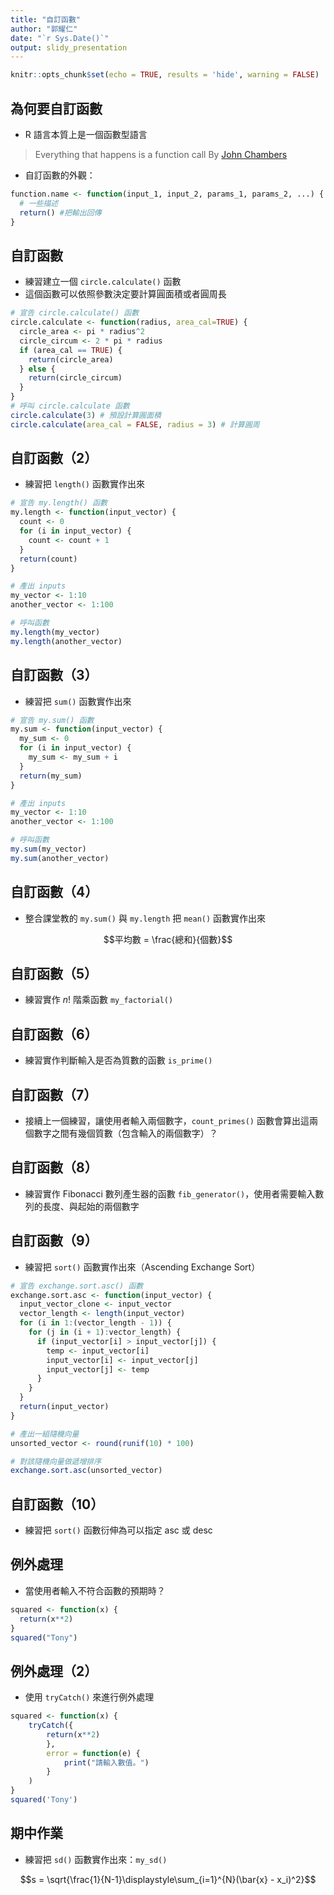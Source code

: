 ```yaml
---
title: "自訂函數"
author: "郭耀仁"
date: "`r Sys.Date()`"
output: slidy_presentation
---
```


```r
knitr::opts_chunk$set(echo = TRUE, results = 'hide', warning = FALSE)
```

## 為何要自訂函數

- R 語言本質上是一個函數型語言
    
> Everything that happens is a function call
> By [John Chambers](https://en.wikipedia.org/wiki/John_Chambers_(statistician))

- 自訂函數的外觀：

```r
function.name <- function(input_1, input_2, params_1, params_2, ...) {
  # 一些描述
  return() #把輸出回傳
}
```

## 自訂函數

- 練習建立一個 `circle.calculate()` 函數
- 這個函數可以依照參數決定要計算圓面積或者圓周長

```r
# 宣告 circle.calculate() 函數
circle.calculate <- function(radius, area_cal=TRUE) {
  circle_area <- pi * radius^2
  circle_circum <- 2 * pi * radius
  if (area_cal == TRUE) {
    return(circle_area)
  } else {
    return(circle_circum)
  }
}
# 呼叫 circle.calculate 函數
circle.calculate(3) # 預設計算圓面積
circle.calculate(area_cal = FALSE, radius = 3) # 計算圓周
```

## 自訂函數（2）

- 練習把 `length()` 函數實作出來

```r
# 宣告 my.length() 函數
my.length <- function(input_vector) {
  count <- 0
  for (i in input_vector) {
    count <- count + 1
  }
  return(count)
}

# 產出 inputs
my_vector <- 1:10
another_vector <- 1:100

# 呼叫函數
my.length(my_vector)
my.length(another_vector)
```

## 自訂函數（3）

- 練習把 `sum()` 函數實作出來

```r
# 宣告 my.sum() 函數
my.sum <- function(input_vector) {
  my_sum <- 0
  for (i in input_vector) {
    my_sum <- my_sum + i
  }
  return(my_sum)
}

# 產出 inputs
my_vector <- 1:10
another_vector <- 1:100

# 呼叫函數
my.sum(my_vector)
my.sum(another_vector)
```

## 自訂函數（4）

- 整合課堂教的 `my.sum()` 與 `my.length` 把 `mean()` 函數實作出來

$$平均數 = \frac{總和}{個數}$$

## 自訂函數（5）

- 練習實作 $n!$ 階乘函數 `my_factorial()`

## 自訂函數（6）

- 練習實作判斷輸入是否為質數的函數 `is_prime()`

## 自訂函數（7）

- 接續上一個練習，讓使用者輸入兩個數字，`count_primes()` 函數會算出這兩個數字之間有幾個質數（包含輸入的兩個數字）？

## 自訂函數（8）

- 練習實作 Fibonacci 數列產生器的函數 `fib_generator()`，使用者需要輸入數列的長度、與起始的兩個數字

## 自訂函數（9）

- 練習把 `sort()` 函數實作出來（Ascending Exchange Sort）

```r
# 宣告 exchange.sort.asc() 函數
exchange.sort.asc <- function(input_vector) {
  input_vector_clone <- input_vector
  vector_length <- length(input_vector)
  for (i in 1:(vector_length - 1)) {
    for (j in (i + 1):vector_length) {
      if (input_vector[i] > input_vector[j]) {
        temp <- input_vector[i]
        input_vector[i] <- input_vector[j]
        input_vector[j] <- temp
      }
    }
  }
  return(input_vector)
}

# 產出一組隨機向量
unsorted_vector <- round(runif(10) * 100)

# 對該隨機向量做遞增排序
exchange.sort.asc(unsorted_vector)
```

## 自訂函數（10）

- 練習把 `sort()` 函數衍伸為可以指定 asc 或 desc

## 例外處理

- 當使用者輸入不符合函數的預期時？

```r
squared <- function(x) {
  return(x**2)
}
squared("Tony")
```

## 例外處理（2）

- 使用 `tryCatch()` 來進行例外處理

```r
squared <- function(x) {
    tryCatch({
        return(x**2)
        },
        error = function(e) {
            print("請輸入數值。")
        }
    )
}
squared('Tony')
```

## 期中作業

- 練習把 `sd()` 函數實作出來：`my_sd()`

$$s = \sqrt{\frac{1}{N-1}\displaystyle\sum_{i=1}^{N}(\bar{x} - x_i)^2}$$